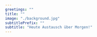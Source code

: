 ```yaml
---
greetings: ""
title: ""
image: "./background.jpg"
subtitlePrefix: ""
subtitle: "Heute Austausch über Morgen!"
---
```


<!-- https://unsplash.com/photos/2qtnK7lcPTo?utm_source=unsplash&utm_medium=referral&utm_content=creditShareLink -->
